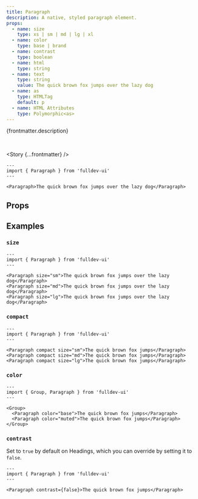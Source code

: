 ```yaml
---
title: Paragraph
description: A native, styled paragraph element.
props:
  - name: size
    type: xs | sm | md | lg | xl
  - name: color
    type: base | brand
  - name: contrast
    type: boolean
  - name: html
    type: string
  - name: text
    type: string
    value: The quick brown fox jumps over the lazy dog
  - name: as
    type: HTMLTag
    default: p
  - name: HTML Attributes
    type: Polymorphic<as>
---
```



{frontmatter.description}

<br />

<Story {...frontmatter} />

```astro live
---
import { Paragraph } from 'fulldev-ui'
---

<Paragraph>The quick brown fox jumps over the lazy dog</Paragraph>
```

## Props

<PropsTable props={frontmatter.props} />

## Examples

### `size`

<SizeProp />

```astro live
---
import { Paragraph } from 'fulldev-ui'
---

<Paragraph size="sm">The quick brown fox jumps over the lazy dog</Paragraph>
<Paragraph size="md">The quick brown fox jumps over the lazy dog</Paragraph>
<Paragraph size="lg">The quick brown fox jumps over the lazy dog</Paragraph>
```

### `compact`

<CompactProp />

```astro live
---
import { Paragraph } from 'fulldev-ui'
---

<Paragraph compact size="sm">The quick brown fox jumps</Paragraph>
<Paragraph compact size="md">The quick brown fox jumps</Paragraph>
<Paragraph compact size="lg">The quick brown fox jumps</Paragraph>
```

### `color`

<VariantProp />

```astro live
---
import { Group, Paragraph } from 'fulldev-ui'
---

<Group>
  <Paragraph color="base">The quick brown fox jumps</Paragraph>
  <Paragraph color="muted">The quick brown fox jumps</Paragraph>
</Group>
```

### `contrast`

Set to `true` by default on Headings, which you can override by setting it to `false`.

```astro live
---
import { Paragraph } from 'fulldev-ui'
---

<Paragraph contrast={false}>The quick brown fox jumps</Paragraph>
```
